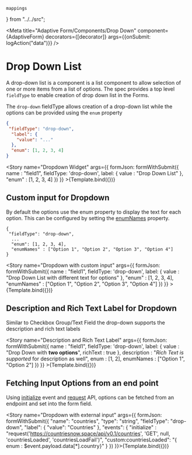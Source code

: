     mappings
} from "../../src";

<Meta title="Adaptive Form/Components/Drop Down"
      component={AdaptiveForm}
      decorators={[decorator]}
      args={{onSubmit: logAction("data")}}
/>


# Drop Down List

A drop-down list is a component is a list component to allow selection of one or more items from a list of options. The
spec provides a top level `fieldType` to enable creation of drop down list in the Forms.

The `drop-down` fieldType allows creation of a drop-down list while the options can be provided using the `enum`
property

```json
{
 "fieldType": "drop-down",
  "label": {
    "value": "..."
  },
  "enum": [1, 2, 3, 4]
}
```

<Story
    name="Dropdown Widget"
    args={{
        formJson: formWithSubmit({
            name : "field1",
            fieldType: 'drop-down',
            label: {
                value : "Drop Down List"
            },
            "enum" : [1, 2, 3, 4]
        })
    }} >{Template.bind({})}</Story>

## Custom input for Dropdown

By default the options use the enum property to display the text for each option. This can be configured by setting the
[enumNames](https://git.corp.adobe.com/pages/livecycle/af2-docs/spec/latest/index.html#field-properties-enumNames)
property.

```
{
 "fieldType": "drop-down",
  ...
  "enum": [1, 2, 3, 4],
  "enumNames" : ["Option 1", "Option 2", "Option 3", "Option 4"]
}
```

<Story
    name="Dropdown with custom input"
    args={{
        formJson: formWithSubmit({
            name : "field1",
            fieldType: 'drop-down',
            label: {
                value : "Drop Down List with different text for options"
            },
            "enum" : [1, 2, 3, 4],
            "enumNames" : ["Option 1", "Option 2", "Option 3", "Option 4"]
        })
    }} >{Template.bind({})}</Story>

## Description and Rich Text Label for Dropdown

Similar to Checkbox Group/Text Field the drop-down supports the description and rich text labels

<Story
    name="Description and Rich Text Label"
    args={{
        formJson: formWithSubmit({
            name : "field1",
            fieldType: 'drop-down',
            label: {
                value : "Drop Down with <strong>two options</strong>",
                richText : true
            },
            description : "<em>Rich Text is supported</em> for description as well",
            enum : [1, 2],
            enumNames : ["Option 1", "Option 2"]
        })
    }} >{Template.bind({})}</Story>

## Fetching Input Options from an end point

Using [initialize](https://git.corp.adobe.com/pages/livecycle/af2-docs/spec/latest/index.html#event-initialize)
event and [request](https://git.corp.adobe.com/pages/livecycle/af2-docs/spec/latest/index.html#request_form_function)
API, options can be fetched from an endpoint and set into the form field.

<Story
    name="Dropdown with external input"
    args={{
        formJson: formWithSubmit({
            "name": "countries",
            "type": "string",
            "fieldType": "drop-down",
            "label": {
                "value": "Countries"
            },
            "events": {
                "initialize" : "request('https://countriesnow.space/api/v0.1/countries', 'GET', null, 'countriesLoaded', 'countriesLoadFail')",
                "custom:countriesLoaded": "{ enum : $event.payload.data[*].country}"
            }
        })
    }}>{Template.bind({})}</Story>
